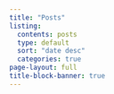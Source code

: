 ```yaml
---
title: "Posts"
listing:
  contents: posts
  type: default
  sort: "date desc"
  categories: true
page-layout: full
title-block-banner: true
---
```

